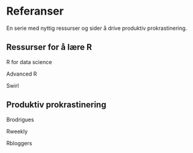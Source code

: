 # Referanser {.unnumbered}

En serie med nyttig ressurser og sider å drive produktiv prokrastinering.

## Ressurser for å lære R

R for data science

Advanced R

Swirl

## Produktiv prokrastinering

Brodrigues

Rweekly

Rbloggers